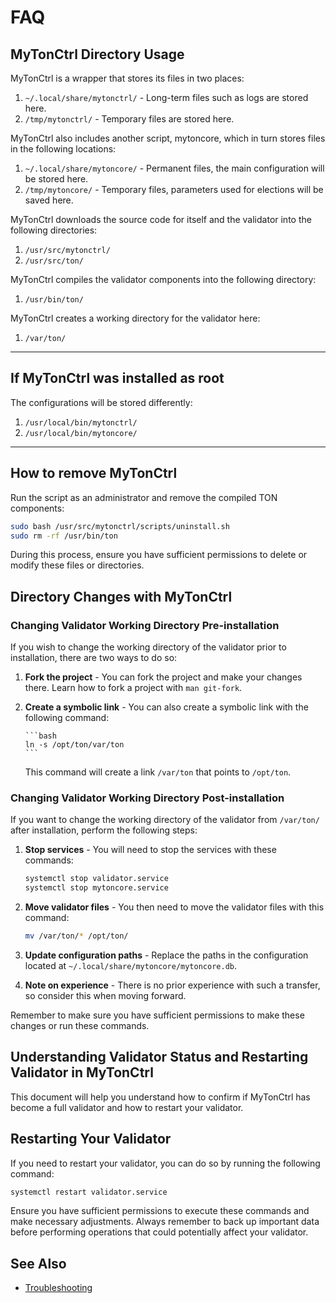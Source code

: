 # FAQ

## MyTonCtrl Directory Usage

MyTonCtrl is a wrapper that stores its files in two places:

1. `~/.local/share/mytonctrl/` - Long-term files such as logs are stored here.
2. `/tmp/mytonctrl/` - Temporary files are stored here.

MyTonCtrl also includes another script, mytoncore, which in turn stores files in the following locations:

1. `~/.local/share/mytoncore/` - Permanent files, the main configuration will be stored here.
2. `/tmp/mytoncore/` - Temporary files, parameters used for elections will be saved here.

MyTonCtrl downloads the source code for itself and the validator into the following directories:

1. `/usr/src/mytonctrl/`
2. `/usr/src/ton/`

MyTonCtrl compiles the validator components into the following directory:

1. `/usr/bin/ton/`

MyTonCtrl creates a working directory for the validator here:

1. `/var/ton/`

---

## If MyTonCtrl was installed as root

The configurations will be stored differently:

1. `/usr/local/bin/mytonctrl/`
2. `/usr/local/bin/mytoncore/`

---

## How to remove MyTonCtrl

Run the script as an administrator and remove the compiled TON components:

```bash
sudo bash /usr/src/mytonctrl/scripts/uninstall.sh
sudo rm -rf /usr/bin/ton
```

During this process, ensure you have sufficient permissions to delete or modify these files or directories.

## Directory Changes with MyTonCtrl

### Changing Validator Working Directory Pre-installation

If you wish to change the working directory of the validator prior to installation, there are two ways to do so:

1. **Fork the project** - You can fork the project and make your changes there. Learn how to fork a project with `man git-fork`.
2. **Create a symbolic link** - You can also create a symbolic link with the following command:

   ````
   ```bash
   ln -s /opt/ton/var/ton
   ```
   ````

   This command will create a link `/var/ton` that points to `/opt/ton`.

### Changing Validator Working Directory Post-installation

If you want to change the working directory of the validator from `/var/ton/` after installation, perform the following steps:

1. **Stop services** - You will need to stop the services with these commands:

   ```bash
   systemctl stop validator.service
   systemctl stop mytoncore.service
   ```

2. **Move validator files** - You then need to move the validator files with this command:

   ```bash
   mv /var/ton/* /opt/ton/
   ```

3. **Update configuration paths** - Replace the paths in the configuration located at `~/.local/share/mytoncore/mytoncore.db`.

4. **Note on experience** - There is no prior experience with such a transfer, so consider this when moving forward.

Remember to make sure you have sufficient permissions to make these changes or run these commands.

## Understanding Validator Status and Restarting Validator in MyTonCtrl

This document will help you understand how to confirm if MyTonCtrl has become a full validator and how to restart your validator.

## Restarting Your Validator

If you need to restart your validator, you can do so by running the following command:

```bash
systemctl restart validator.service
```

Ensure you have sufficient permissions to execute these commands and make necessary adjustments. Always remember to back up important data before performing operations that could potentially affect your validator.

## See Also

- [Troubleshooting](/participate/run-nodes/nodes-troubleshooting)
